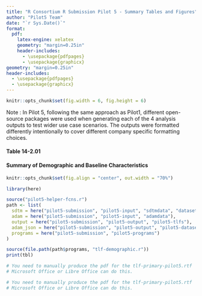```yaml
---
title: "R Consortium R Submission Pilot 5 - Summary Tables and Figures"
author: "Pilot5 Team"
date: "`r Sys.Date()`"
format:
  pdf:
    latex-engine: xelatex
    geometry: "margin=0.25in"
    header-includes:
      - \usepackage{pdfpages}
      - \usepackage{graphicx}
geometry: "margin=0.25in"
header-includes:
  - \usepackage{pdfpages}
  - \usepackage{graphicx}
---
```

  
```r
knitr::opts_chunk$set(fig.width = 6, fig.height = 6)
```

Note : In Pilot 5, following the same approach as Pilot1, different open-source packages were used when generating each of the 4 analysis outputs to test wider use case scenarios. The outputs were formatted differently intentionally to cover different company specific formatting choices.

\newpage

#### Table 14-2.01
#### Summary of Demographic and Baseline Characteristics

```r
knitr::opts_chunk$set(fig.align = "center", out.width = "70%")

library(here)

source("pilot5-helper-fcns.r")
path <- list(
  sdtm = here("pilot5-submission", "pilot5-input", "sdtmdata", "datasetjson"),
  adam = here("pilot5-submission", "pilot5-input", "adamdata"),
  output = here("pilot5-submission", "pilot5-output", "pilot5-tlfs"),
  adam_json = here("pilot5-submission", "pilot5-output", "pilot5-datasetjson"),
  programs = here("pilot5-submission", "pilot5-programs")
)

source(file.path(path$programs, "tlf-demographic.r"))
print(tbl)
```

```r
# You need to manually produce the pdf for the tlf-primary-pilot5.rtf
# Microsoft Office or Libre Office can do this.
```


\noindent\begin{minipage}[t]{\textwidth}
  \vspace{4ex}
  \begin{center}
    \includegraphics[scale=0.80]{cmb-report-manual-files/tlf-primary-pilot5.pdf}
  \end{center}
\end{minipage}


```r
# You need to manually produce the pdf for the tlf-primary-pilot5.rtf
# Microsoft Office or Libre Office can do this.
```

\noindent\begin{minipage}[t]{\textwidth}
  \begin{flushleft}
    {\large \textbf{Table 14-3.02}}\\[1ex] 
    {\large \textbf{Primary Endpoint Analysis: Glucose (mmol/L) - Summary at Week 20 - LOCF}}
  \end{flushleft}
  \vspace{4ex}
  \begin{center}
    \includegraphics[scale=1]{cmb-report-manual-files/tlf-efficacy-pilot5.pdf}
  \end{center}
\end{minipage}

\noindent\begin{minipage}[t]{\textwidth}
  \begin{flushleft}
    {\large \textbf{Figure 14-1}}\\[1ex] 
    {\large \textbf{Time to Dermatologic Event by Treatment Group}}
  \end{flushleft}
  \vspace{4ex}
  \begin{center}
    \includegraphics[scale=1]{cmb-report-manual-files/tlf-kmplot-pilot5.pdf}
  \end{center}
\end{minipage}






